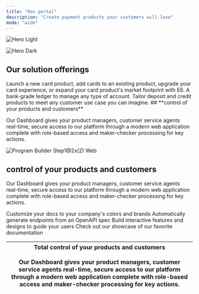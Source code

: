 ```yaml
---
title: "Dev portal"
description: "Create payment products your customers will love"
mode: "wide"
---
```


<img
  className="block dark:hidden"
  src="/images/hero-light.png"
  alt="Hero Light"
/>

<img
  className="hidden dark:block mx-auto"
  src="/Devportal.png"
  alt="Hero Dark"
  title={true}
/>

## Our solution offerings

<CardGroup cols={2}>
  <Card title="Cards" icon="pen-to-square" href="https://mintlify.com/docs/quickstart" cta="Learn more">
    Launch a new card product, add cards to an existing product, upgrade your card experience, or expand your card product's market footprint with E6.
  </Card>
  <Card title="Ledger" icon="image" href="https://mintlify.com/docs/development" cta="Learn more">
    A bank-grade ledger to manage any type of account. Tailor deposit and credit products to meet any customer use case you can imagine.
  </Card>
</CardGroup>

<Frame>
  ## **control of your products and customers**

  Our Dashboard gives your product managers, customer service agents real-time, secure access to our platform through a modern web application complete with role-based access and maker-checker processing for key actions.

  ![Program Builder Step1@2x(2) Web](/images/ProgramBuilder-Step1@2x\(2\).webp)
</Frame>

## **control of your products and customers**

Our Dashboard gives your product managers, customer service agents real-time, secure access to our platform through a modern web application complete with role-based access and maker-checker processing for key actions.

<CardGroup cols={2}>
  <Card title="Customize Style" icon="palette" href="https://mintlify.com/docs/settings/global">
    Customize your docs to your company's colors and brands
  </Card>
  <Card title="Reference APIs" icon="code" href="https://mintlify.com/docs/api-playground/openapi">
    Automatically generate endpoints from an OpenAPI spec
  </Card>
  <Card title="Add Components" icon="screwdriver-wrench" href="https://mintlify.com/docs/content/components/accordions">
    Build interactive features and designs to guide your users
  </Card>
  <Card title="Get Inspiration" icon="stars" href="https://mintlify.com/customers">
    Check out our showcase of our favorite documentation
  </Card>
</CardGroup>

| **Total control of your products and customers**<br /><br />Our Dashboard gives your product managers, customer service agents real-time, secure access to our platform through a modern web application complete with role-based access and maker-checker processing for key actions. |
| -------------------------------------------------------------------------------------------------------------------------------------------------------------------------------------------------------------------------------------------------------------------------------------- |